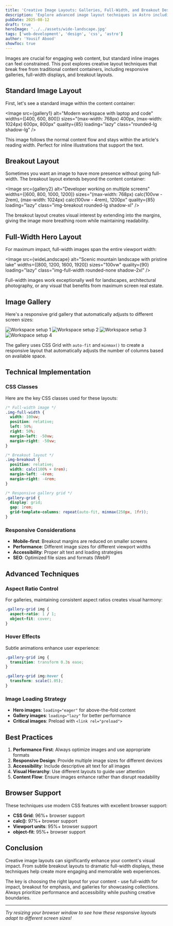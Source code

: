 ```yaml
---
title: 'Creative Image Layouts: Galleries, Full-Width, and Breakout Designs'
description: 'Explore advanced image layout techniques in Astro including responsive galleries, full-width hero images, and breakout layouts that extend beyond content containers'
pubDate: 2025-08-12
draft: true
heroImage: '../../assets/wide-landscape.jpg'
tags: ['web-development', 'design', 'css', 'astro']
author: 'Yousif Abood'
showToc: true
---
```



Images are crucial for engaging web content, but standard inline images can feel constrained. This post explores creative layout techniques that break free from traditional content containers, including responsive galleries, full-width displays, and breakout layouts.

## Standard Image Layout

First, let's see a standard image within the content container:

<Image
  src={gallery1}
  alt="Modern workspace with laptop and code"
  widths={[400, 600, 800]}
  sizes="(max-width: 768px) 400px, (max-width: 1024px) 600px, 800px"
  quality={85}
  loading="lazy"
  class="rounded-lg shadow-lg"
/>

This image follows the normal content flow and stays within the article's reading width. Perfect for inline illustrations that support the text.

## Breakout Layout

Sometimes you want an image to have more presence without going full-width. The breakout layout extends beyond the content container:

<Image
  src={gallery2}
  alt="Developer working on multiple screens"
  widths={[600, 800, 1000, 1200]}
  sizes="(max-width: 768px) calc(100vw - 2rem), (max-width: 1024px) calc(100vw - 4rem), 1200px"
  quality={85}
  loading="lazy"
  class="img-breakout rounded-lg shadow-xl"
/>

The breakout layout creates visual interest by extending into the margins, giving the image more breathing room while maintaining readability.

## Full-Width Hero Layout

For maximum impact, full-width images span the entire viewport width:

<Image
  src={wideLandscape}
  alt="Scenic mountain landscape with pristine lake"
  widths={[800, 1200, 1600, 1920]}
  sizes="100vw"
  quality={90}
  loading="lazy"
  class="img-full-width rounded-none shadow-2xl"
/>

Full-width images work exceptionally well for landscapes, architectural photography, or any visual that benefits from maximum screen real estate.

## Image Gallery

Here's a responsive grid gallery that automatically adjusts to different screen sizes:

<div class="gallery-grid my-12">
  <Image
    src={gallery1}
    alt="Workspace setup 1"
    widths={[300, 400, 500]}
    sizes="(max-width: 768px) 250px, (max-width: 1024px) 300px, 400px"
    quality={85}
    loading="lazy"
    data-gallery="workspace-gallery"
  />
  <Image
    src={gallery2}
    alt="Workspace setup 2"
    widths={[300, 400, 500]}
    sizes="(max-width: 768px) 250px, (max-width: 1024px) 300px, 400px"
    quality={85}
    loading="lazy"
    data-gallery="workspace-gallery"
  />
  <Image
    src={gallery3}
    alt="Workspace setup 3"
    widths={[300, 400, 500]}
    sizes="(max-width: 768px) 250px, (max-width: 1024px) 300px, 400px"
    quality={85}
    loading="lazy"
    data-gallery="workspace-gallery"
  />
  <Image
    src={gallery4}
    alt="Workspace setup 4"
    widths={[300, 400, 500]}
    sizes="(max-width: 768px) 250px, (max-width: 1024px) 300px, 400px"
    quality={85}
    loading="lazy"
    data-gallery="workspace-gallery"
  />
</div>

The gallery uses CSS Grid with `auto-fit` and `minmax()` to create a responsive layout that automatically adjusts the number of columns based on available space.

## Technical Implementation

### CSS Classes

Here are the key CSS classes used for these layouts:

```css
/* Full-width image */
.img-full-width {
  width: 100vw;
  position: relative;
  left: 50%;
  right: 50%;
  margin-left: -50vw;
  margin-right: -50vw;
}

/* Breakout layout */
.img-breakout {
  position: relative;
  width: calc(100% + 8rem);
  margin-left: -4rem;
  margin-right: -4rem;
}

/* Responsive gallery grid */
.gallery-grid {
  display: grid;
  gap: 1rem;
  grid-template-columns: repeat(auto-fit, minmax(250px, 1fr));
}
```

### Responsive Considerations

- **Mobile-first**: Breakout margins are reduced on smaller screens
- **Performance**: Different image sizes for different viewport widths
- **Accessibility**: Proper alt text and loading strategies
- **SEO**: Optimized file sizes and formats (WebP)

## Advanced Techniques

### Aspect Ratio Control

For galleries, maintaining consistent aspect ratios creates visual harmony:

```css
.gallery-grid img {
  aspect-ratio: 1 / 1;
  object-fit: cover;
}
```

### Hover Effects

Subtle animations enhance user experience:

```css
.gallery-grid img {
  transition: transform 0.3s ease;
}

.gallery-grid img:hover {
  transform: scale(1.05);
}
```

### Image Loading Strategy

- **Hero images**: `loading="eager"` for above-the-fold content
- **Gallery images**: `loading="lazy"` for better performance
- **Critical images**: Preload with `<link rel="preload">`

## Best Practices

1. **Performance First**: Always optimize images and use appropriate formats
2. **Responsive Design**: Provide multiple image sizes for different devices
3. **Accessibility**: Include descriptive alt text for all images
4. **Visual Hierarchy**: Use different layouts to guide user attention
5. **Content Flow**: Ensure images enhance rather than disrupt readability

## Browser Support

These techniques use modern CSS features with excellent browser support:

- **CSS Grid**: 96%+ browser support
- **calc()**: 97%+ browser support
- **Viewport units**: 95%+ browser support
- **object-fit**: 95%+ browser support

## Conclusion

Creative image layouts can significantly enhance your content's visual impact. From subtle breakout layouts to dramatic full-width displays, these techniques help create more engaging and memorable web experiences.

The key is choosing the right layout for your content - use full-width for impact, breakout for emphasis, and galleries for showcasing collections. Always prioritize performance and accessibility while pushing creative boundaries.

---

_Try resizing your browser window to see how these responsive layouts adapt to different screen sizes!_

